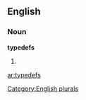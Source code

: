 ==English==

===Noun===
'''typedefs'''

# {{plural of|[[typedef]]}}

[[Category:English plurals]]

[[ar:typedefs]]
